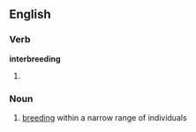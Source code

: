 ==English==

===Verb===
'''interbreeding'''

# {{present participle of|[[interbreed]]}}

===Noun===
{{en-noun|-}}

# [[breeding]] within a narrow range of individuals